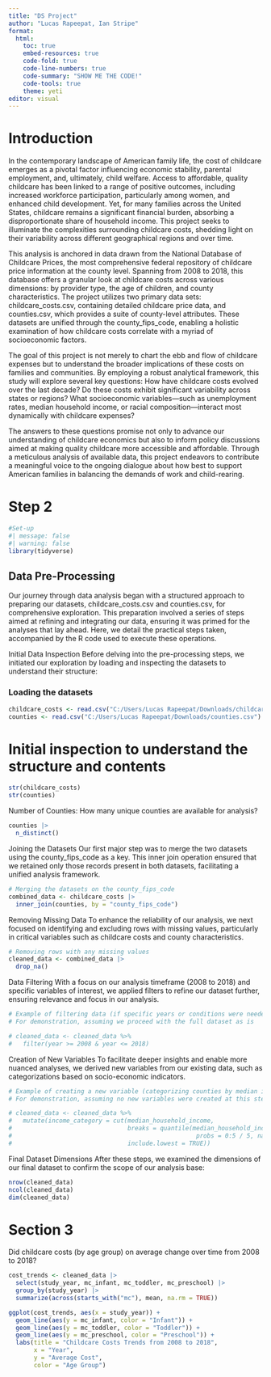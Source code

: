 ---
title: "DS Project"
author: "Lucas Rapeepat, Ian Stripe"
format: 
  html:
    toc: true
    embed-resources: true
    code-fold: true
    code-line-numbers: true
    code-summary: "SHOW ME THE CODE!"
    code-tools: true
    theme: yeti
editor: visual
---

# Introduction

In the contemporary landscape of American family life, the cost of childcare emerges as a pivotal factor influencing economic stability, parental employment, and, ultimately, child welfare. Access to affordable, quality childcare has been linked to a range of positive outcomes, including increased workforce participation, particularly among women, and enhanced child development. Yet, for many families across the United States, childcare remains a significant financial burden, absorbing a disproportionate share of household income. This project seeks to illuminate the complexities surrounding childcare costs, shedding light on their variability across different geographical regions and over time.

This analysis is anchored in data drawn from the National Database of Childcare Prices, the most comprehensive federal repository of childcare price information at the county level. Spanning from 2008 to 2018, this database offers a granular look at childcare costs across various dimensions: by provider type, the age of children, and county characteristics. The project utilizes two primary data sets: childcare_costs.csv, containing detailed childcare price data, and counties.csv, which provides a suite of county-level attributes. These datasets are unified through the county_fips_code, enabling a holistic examination of how childcare costs correlate with a myriad of socioeconomic factors.

The goal of this project is not merely to chart the ebb and flow of childcare expenses but to understand the broader implications of these costs on families and communities. By employing a robust analytical framework, this study will explore several key questions: How have childcare costs evolved over the last decade? Do these costs exhibit significant variability across states or regions? What socioeconomic variables—such as unemployment rates, median household income, or racial composition—interact most dynamically with childcare expenses?

The answers to these questions promise not only to advance our understanding of childcare economics but also to inform policy discussions aimed at making quality childcare more accessible and affordable. Through a meticulous analysis of available data, this project endeavors to contribute a meaningful voice to the ongoing dialogue about how best to support American families in balancing the demands of work and child-rearing.














# Step 2

```{r}
#Set-up
#| message: false
#| warning: false
library(tidyverse)
```



## Data Pre-Processing

Our journey through data analysis began with a structured approach to preparing our datasets, childcare_costs.csv and counties.csv, for comprehensive exploration. This preparation involved a series of steps aimed at refining and integrating our data, ensuring it was primed for the analyses that lay ahead. Here, we detail the practical steps taken, accompanied by the R code used to execute these operations.

Initial Data Inspection
Before delving into the pre-processing steps, we initiated our exploration by loading and inspecting the datasets to understand their structure:

### Loading the datasets
```{r}
childcare_costs <- read.csv("C:/Users/Lucas Rapeepat/Downloads/childcare_costs.csv")
counties <- read.csv("C:/Users/Lucas Rapeepat/Downloads/counties.csv")

```

# Initial inspection to understand the structure and contents
```{r}
str(childcare_costs)
str(counties)
```
Number of Counties:
How many unique counties are available for analysis?

```{r}
counties |>
  n_distinct()
```

Joining the Datasets
Our first major step was to merge the two datasets using the county_fips_code as a key. This inner join operation ensured that we retained only those records present in both datasets, facilitating a unified analysis framework.

```{r}
# Merging the datasets on the county_fips_code
combined_data <- childcare_costs |>
  inner_join(counties, by = "county_fips_code")

```


Removing Missing Data
To enhance the reliability of our analysis, we next focused on identifying and excluding rows with missing values, particularly in critical variables such as childcare costs and county characteristics.

```{r}
# Removing rows with any missing values
cleaned_data <- combined_data |>
  drop_na()

```



Data Filtering
With a focus on our analysis timeframe (2008 to 2018) and specific variables of interest, we applied filters to refine our dataset further, ensuring relevance and focus in our analysis.

```{r}
# Example of filtering data (if specific years or conditions were needed)
# For demonstration, assuming we proceed with the full dataset as is

# cleaned_data <- cleaned_data %>%
#   filter(year >= 2008 & year <= 2018)

```



Creation of New Variables
To facilitate deeper insights and enable more nuanced analyses, we derived new variables from our existing data, such as categorizations based on socio-economic indicators.

```{r}
# Example of creating a new variable (categorizing counties by median income)
# For demonstration, assuming no new variables were created at this step

# cleaned_data <- cleaned_data %>%
#   mutate(income_category = cut(median_household_income, 
#                                breaks = quantile(median_household_income, 
#                                                   probs = 0:5 / 5, na.rm = TRUE),
#                                include.lowest = TRUE))

```


Final Dataset Dimensions
After these steps, we examined the dimensions of our final dataset to confirm the scope of our analysis base:

```{r}
nrow(cleaned_data)
ncol(cleaned_data)
dim(cleaned_data)
```


# Section 3


Did childcare costs (by age group) on average change over time from 2008 to 2018?
```{r}
cost_trends <- cleaned_data |>
  select(study_year, mc_infant, mc_toddler, mc_preschool) |>
  group_by(study_year) |>
  summarize(across(starts_with("mc"), mean, na.rm = TRUE))

ggplot(cost_trends, aes(x = study_year)) +
  geom_line(aes(y = mc_infant, color = "Infant")) +
  geom_line(aes(y = mc_toddler, color = "Toddler")) +
  geom_line(aes(y = mc_preschool, color = "Preschool")) +
  labs(title = "Childcare Costs Trends from 2008 to 2018",
       x = "Year",
       y = "Average Cost",
       color = "Age Group")
```











